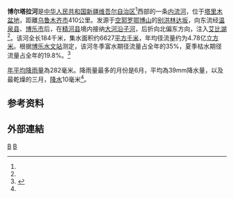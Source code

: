 {{geobox
| River
<!-- *** Mallhuvud *** -->
| name                        = 博爾塔拉河
| native_name                 = 
| other_name                  = Po-lo-t'a-la Ho
| category                    = 流水
| etymology                   = 
| nickname                    =
<!-- *** Bild *** -->
| image                       = 
| image_caption               =
<!-- *** Länder, regioner mm *** -->
| country                     = {{CHN}}
| country_flag                = true
| state                       = [[新疆维吾尔自治区|新疆维吾尔自治区]]
| region                      = 
| district                    = 
| municipality                =
<!-- *** Huvudflod, föremål i området mm *** -->
| parent                      = 
| city                        = 
| landmark                    =
<!-- *** Bifloder *** -->
| tributary_left              = 
| tributary_right             =
<!-- *** Lägen, källa och mynning *** -->
| source                      = 
| source_location             = 
| source_region               = 
| source_country              = 
| source_elevation            = 
| source_lat_d                = 
| source_lat_m                = 
| source_lat_s                = 
| source_lat_NS               = 
| source_long_d               = 
| source_long_m               = 
| source_long_s               = 
| source_long_EW              = 
| source1                     = 
| source1_location            = 
| source1_region              = 
| source1_country             = 
| source1_elevation           = 
| source1_lat_d               = 
| source1_lat_m               = 
| source1_lat_s               = 
| source1_lat_NS              = 
| source1_long_d              = 
| source1_long_m              = 
| source1_long_s              = 
| source1_long_EW             = 
| source_confluence           = 
| source_confluence_location  = 
| source_confluence_region    = 
| source_confluence_country   = 
| source_confluence_elevation = 
| source_confluence_lat_d     = 
| source_confluence_lat_m     = 
| source_confluence_lat_s     = 
| source_confluence_lat_NS    = 
| source_confluence_long_d    = 
| source_confluence_long_m    = 
| source_confluence_long_s    = 
| source_confluence_long_EW   = 
| mouth                       = 
| mouth_location              = 
| mouth_region                = 
| mouth_country               = 
| mouth_elevation             = 
| mouth_lat_d                 = 
| mouth_lat_m                 = 
| mouth_lat_s                 = 
| mouth_lat_NS                = 
| mouth_long_d                = 
| mouth_long_m                = 
| mouth_long_s                = 
| mouth_long_EW               =
<!-- *** Dimensioner och avrinningsområde *** -->
| length                      = 
| width                       = 
| depth                       = 
| volume                      = 
| watershed                   = 
| watershed_decimals          =
<!-- *** Flöde *** -->
| discharge                   = 
| discharge_max               = 
| discharge_min               =
<!-- *** Fria fält *** -->
| free                        = 
| free_type                   =
<!-- *** Fotnoter *** -->
| footnotes                   = 
| other_name1                 = Po-erh-t'a-la Ho
| other_name2                 = Buura Tala
| other_name3                 = Po-le-t'a-la Ho
| other_name4                 = Boro Tala
| other_name5                 = Borotali
| lat_d                       = 44.86667
| long_d                      = 82.68333
| state_type                  = Provins
| elevation                   = 
| timezone_label              = Asia/Urumqi
| utc_offset                  = +6
| timezone                    = [[各國時區列表|BST]]
| geonames                    = 1529582   
}}

'''博尔塔拉河'''是[[中华人民共和国|中华人民共和国]][[新疆维吾尔自治区|新疆维吾尔自治区]]<ref name = "gn1529582"/>西部的一条[[内流河|内流河]]，位于[[塔里木盆地|塔里木盆地]]{{r|cnr}}，距離[[乌鲁木齐市|乌鲁木齐市]]410公里。发源于[[空郭罗鄂博山|空郭罗鄂博山]]的[[别洪林|别洪林]][[达坂|达坂]]，向东流经[[温泉县|温泉县]]、[[博乐市|博乐市]]后，在[[精河县|精河县]]境内接纳[[大河沿子河|大河沿子河]]，后折向北偏东方向，注入[[艾比湖|艾比湖]]<ref name = "vp"/>。该河全长184千米，集水面积约6627[[平方千米|平方千米]]，年均径流量约为4.78亿[[立方米|立方米]]。根据[[博乐水文站|博乐水文站]]测定，该河冬季富水期径流量占全年的35%，夏季枯水期径流量占全年的19.8%。<ref>{{cite book|author=马秀峰等|title=《西北内陆河区水旱灾害》|year=1999|publisher=黄河水利出版社|location=郑州|isbn=7-80621-267-1}}</ref>

[[降水|年平均降雨量]]為282毫米。降雨量最多的月份是6月，平均為39mm降水量，以及最乾燥的三月，[[降水|降水]]10毫米<ref name = "nasarain"/>。

== 参考资料 ==
{{reflist |refs=
<ref name="cnr">{{cite news
 |url=http://www.cnr.cn/xjfw/btfw/jjbt/szyw/200803/t20080325_504745106.html |dead-url=yes
 |title=保护母亲河——博尔塔拉河刻不容缓
 |publisher=[[中广网|中广网]]
 |language=zh-hans }}</ref>
<ref name="gn1529582">{{Geonameslänk |gnid=1529582 |name=bortala%20he |date=2012-01-18 |access-date=2016-03-31 }}</ref>
<ref name="nasarain">{{cite web
 |url= http://neo.sci.gsfc.nasa.gov/view.php?datasetId=TRMM_3B43M&year=2014
 |title= NASA Earth Observations: Rainfall (1 month - TRMM)
 |publisher= NASA/Tropical Rainfall Monitoring Mission
 |date= 2016-01-30
 |language= en
 |access-date= 2021-03-13
 |archive-date= 2016-10-09
 |archive-url= https://web.archive.org/web/20161009115736/http://neo.sci.gsfc.nasa.gov/view.php?datasetId=TRMM_3B43M&year=2014
 |dead-url= no
 }}</ref>
<ref name="vp">{{cite web
 |url={{Viewfinderlink}}
 |title=Viewfinder Panoramas Digital elevation Model
 |access-date=2021-03-13 |language=en }}</ref>
}}

== 外部連結 ==

[[Category:新疆河流|B]]
[[Category:内流河|B]]